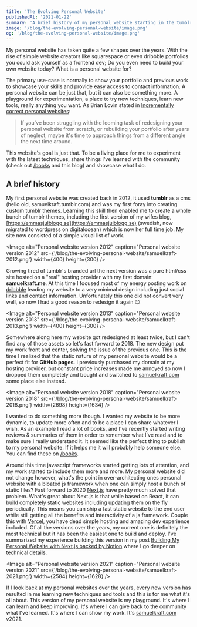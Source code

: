 ```yaml
---
title: 'The Evolving Personal Website'
publishedAt: '2021-01-22'
summary: 'A brief history of my personal website starting in the tumblr era.'
image: '/blog/the-evolving-personal-website/image.png'
og: '/blog/the-evolving-personal-website/image.png'
---
```


My personal website has taken quite a few shapes over the years. With the rise of simple website creators like squarespace or even dribbble portfolios you could ask yourself as a frontend dev; Do you even need to build your own website today? What is a personal website for?

The primary use-case is normally to show your portfolio and previous work to showcase your skills and provide easy access to contact information. A personal website can be just that, but it can also be something more. A playground for experimentation, a place to try new techniques, learn new tools, really anything you want. As Brian Lovin stated in [Incrementally correct personal websites](https://brianlovin.com/overthought/incrementally-correct-personal-websites):

> If you've been struggling with the looming task of redesigning your personal website from scratch, or rebuilding your portfolio after years of neglect, maybe it's time to approach things from a different angle the next time around.

This website's goal is just that. To be a living place for me to experiment with the latest techniques, share things I've learned with the community (check out [/books](/books) and this blog) and showcase what I do.

## A brief history

My first personal website was created back in 2012, it used **tumblr** as a cms (hello old, samuelkraft.tumblr.com) and was my first foray into creating custom tumblr themes. Learning this skill then enabled me to create a whole bunch of tumblr themes, including the first version of my wifes blog, [https://emmasjulblogg.se](https://emmasjulblogg.se) (swedish, now migrated to wordpress on digitalocean) which is now her full time job. My site now consisted of a simple visual list of work.

<Image
  alt="Personal website version 2012"
  caption="Personal website version 2012"
  src={'/blog/the-evolving-personal-website/samuelkraft-2012.png'}
  width={400}
  height={300}
/>

Growing tired of tumblr's branded url the next version was a pure html/css site hosted on a "real" hosting provider with my first domain: **samuelkraft.me**. At this time I focused most of my energy posting work on [dribbble](https://dribbble.com/samuelkraft) leading my website to a very minimal design including just social links and contact information. Unfortunately this one did not convert very well, so now I had a good reason to redesign it again 😉

<Image
  alt="Personal website version 2013"
  caption="Personal website version 2013"
  src={'/blog/the-evolving-personal-website/samuelkraft-2013.png'}
  width={400}
  height={300}
/>

Somewhere along here my website got redesigned at least twice, but I can't find any of those assets so let's fast forward to 2018. The new design put my work front and center, solving the issue of the previous one. This is the time I realized that the static nature of my personal website would be a perfect fit for **GitHub pages**. I previously purchased my domain at my hosting provider, but constant price increases made me annoyed so now I dropped them completely and bought and switched to [samuelkraft.com](http://samuelkraft.com) some place else instead.

<Image
  alt="Personal website version 2018"
  caption="Personal website version 2018"
  src={'/blog/the-evolving-personal-website/samuelkraft-2018.png'}
  width={2698}
  height={1634}
/>

I wanted to do something more though. I wanted my website to be more dynamic, to update more often and to be a place I can share whatever I wish. As an example I read a lot of books, and I've recently started writing reviews & summaries of them in order to remember what I've read and to make sure I really understand it. It seemed like the perfect thing to publish to my personal website. If it helps me it will probably help someone else. You can find these on [/books](/books).

Around this time javascript frameworks started getting lots of attention, and my work started to include them more and more. My personal website did not change however, what's the point in over-architecting ones personal website with a bloated js framework when one can simply host a bunch of static files? Fast forward to 2020 [Next.js](https://nextjs.org) have pretty much solved that problem. What's great about Next.js is that while based on React, it can build completely static websites including updating them on the fly periodically. This means you can ship a fast static website to the end user while still getting all the benefits and interactivity of a js framework. Couple this with [Vercel](https://vercel.com), you have dead simple hosting and amazing dev experience included. Of all the versions over the years, my current one is definitely the most technical but it has been the easiest one to build and deploy. I've summarized my experience building this version in my post [Building My Personal Website with Next.js backed by Notion](/blog/personal-website-with-next-and-notion) where I go deeper on technical details.

<Image
  alt="Personal website version 2021"
  caption="Personal website version 2021"
  src={'/blog/the-evolving-personal-website/samuelkraft-2021.png'}
  width={2584}
  height={1628}
/>

If I look back at my personal websites over the years, every new version has resulted in me learning new techniques and tools and this is for me what it's all about. This version of my personal website is my playground. It's where I can learn and keep improving. It's where I can give back to the community what I've learned. It's where I can show my work. It's [samuelkraft.com](http://samuelkraft.com) v2021.
